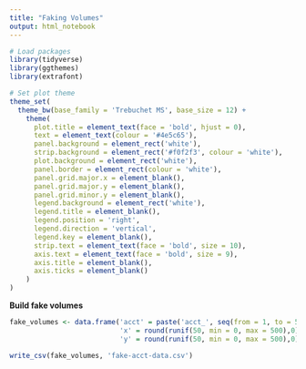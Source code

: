 ```yaml
---
title: "Faking Volumes"
output: html_notebook
---
```


```r

# Load packages
library(tidyverse)
library(ggthemes)
library(extrafont)

# Set plot theme
theme_set(
  theme_bw(base_family = 'Trebuchet MS', base_size = 12) +
    theme(
      plot.title = element_text(face = 'bold', hjust = 0),
      text = element_text(colour = '#4e5c65'),
      panel.background = element_rect('white'),
      strip.background = element_rect('#f0f2f3', colour = 'white'),
      plot.background = element_rect('white'),
      panel.border = element_rect(colour = 'white'),
      panel.grid.major.x = element_blank(),
      panel.grid.major.y = element_blank(),
      panel.grid.minor.y = element_blank(),
      legend.background = element_rect('white'),
      legend.title = element_blank(),
      legend.position = 'right',
      legend.direction = 'vertical',
      legend.key = element_blank(),
      strip.text = element_text(face = 'bold', size = 10),
      axis.text = element_text(face = 'bold', size = 9),
      axis.title = element_blank(),
      axis.ticks = element_blank()
    )
)

```
**Build fake volumes**

```r
fake_volumes <- data.frame('acct' = paste('acct_', seq(from = 1, to = 50, by = 1), sep = ''),
                           'x' = round(runif(50, min = 0, max = 500),0),
                           'y' = round(runif(50, min = 0, max = 500),0))

write_csv(fake_volumes, 'fake-acct-data.csv')
```